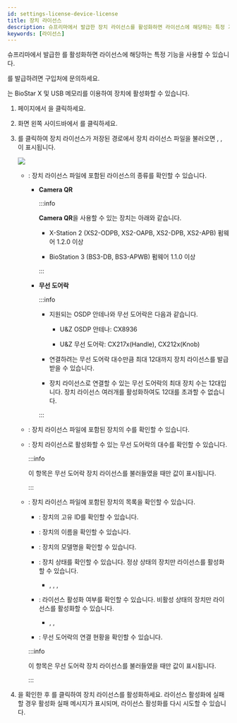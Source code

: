 ```yaml
---
id: settings-license-device-license
title: 장치 라이선스
description: 슈프리마에서 발급한 장치 라이선스를 활성화하면 라이선스에 해당하는 특정 기능을 사용할 수 있습니다.
keywords: [라이선스]
---
```


슈프리마에서 발급한 <Cmd sid="setting.server.license.device" product='2' />를 활성화하면 라이선스에 해당하는 특정 기능을 사용할 수 있습니다.

<Cmd sid="setting.server.license.device" product='2' />를 발급하려면 구입처에 문의하세요.

<Cmd sid="setting.server.license.device" product='2' />는 BioStar X 및 USB 메모리를 이용하여 장치에 활성화할 수 있습니다.

1. <Cmd sid='shell.header.launcher' /> 페이지에서 <Cmd sid='shell.header.setting' />을 클릭하세요.

1. 화면 왼쪽 사이드바에서 <Cmd sid="common.license" product='2' />를 클릭하세요.

1. <Cmd sid="user.list.csvImport.browse" product='2' />를 클릭하여 장치 라이선스가 저장된 경로에서 장치 라이선스 파일을 불러오면 <Cmd sid="setting.server.license.name" product='2' />, <Cmd sid="setting.server.license.device.count" product='2' />, <Cmd sid="setting.server.license.device.list" product='2' />이 표시됩니다.

    <Image src='/img/biostarx-settings-license-device-license.png' className='none' />

    * <Cmd sid="setting.server.license.name" product='2' />: 장치 라이선스 파일에 포함된 라이선스의 종류를 확인할 수 있습니다.

      * **Camera QR**

        :::info

        **Camera QR**을 사용할 수 있는 장치는 아래와 같습니다.

        * X-Station 2 (XS2-ODPB, XS2-OAPB, XS2-DPB, XS2-APB) 펌웨어 1.2.0 이상

        * BioStation 3 (BS3-DB, BS3-APWB) 펌웨어 1.1.0 이상

        :::

      * **무선 도어락**

        :::info

        * 지원되는 OSDP 안테나와 무선 도어락은 다음과 같습니다.

          * U&Z OSDP 안테나: CX8936

          * U&Z 무선 도어락: CX217x(Handle), CX212x(Knob)

        * 연결하려는 무선 도어락 대수만큼 최대 12대까지 장치 라이선스를 발급 받을 수 있습니다.

        * 장치 라이선스로 연결할 수 있는 무선 도어락의 최대 장치 수는 12대입니다. 장치 라이선스 여러개를 활성화하여도 12대를 초과할 수 없습니다.

        :::

    * <Cmd sid="setting.server.license.device.count" product='2' />: 장치 라이선스 파일에 포함된 장치의 수를 확인할 수 있습니다.

    * <Cmd sid="setting.server.license.device.licenseCount" product='2' />: 장치 라이선스로 활성화할 수 있는 무선 도어락의 대수를 확인할 수 있습니다.

      :::info

      이 항목은 무선 도어락 장치 라이선스를 불러들였을 때만 값이 표시됩니다.

      :::

    * <Cmd sid="setting.server.license.device.list" product='2' />: 장치 라이선스 파일에 포함된 장치의 목록을 확인할 수 있습니다.

      * <Cmd sid="setting.server.license.device.id" product='2' />: 장치의 고유 ID를 확인할 수 있습니다.

      * <Cmd sid="setting.server.license.device.name" product='2' />: 장치의 이름을 확인할 수 있습니다.

      * <Cmd sid="setting.server.license.device.product" product='2' />: 장치의 모델명을 확인할 수 있습니다.

      * <Cmd sid="setting.server.license.device.status" product='2' />: 장치 상태를 확인할 수 있습니다. 정상 상태의 장치만 라이선스를 활성화할 수 있습니다.

        * <Cmd sid="setting.server.license.device.list.normal" product='2' />, <Cmd sid="setting.server.license.device.list.disconnected" product='2' />, <Cmd sid="setting.server.license.device.list.notSupported" product='2' />, <Cmd sid="setting.server.license.device.list.unregistered" product='2' />

      * <Cmd sid="setting.server.license.status" product='2' />: 라이선스 활성화 여부를 확인할 수 있습니다. 비활성 상태의 장치만 라이선스를 활성화할 수 있습니다.

        * <Cmd sid="setting.server.license.device.list.notActivated" product='2' />, <Cmd sid="setting.server.license.device.list.activated" product='2' />, <Cmd sid="setting.server.license.device.list.na" product='2' />

      * <Cmd sid="setting.server.license.device.activatedCount" product='2' />: 무선 도어락의 연결 현황을 확인할 수 있습니다.

      :::info

      이 항목은 무선 도어락 장치 라이선스를 불러들였을 때만 값이 표시됩니다.

      :::

1. <Cmd sid="setting.server.license.device.list" product='2' />을 확인한 후 <Cmd sid="setting.server.license.button.activate" product='2' />를 클릭하여 장치 라이선스를 활성화하세요. 라이선스 활성화에 실패할 경우 활성화 실패 메시지가 표시되며, 라이선스 활성화를 다시 시도할 수 있습니다.